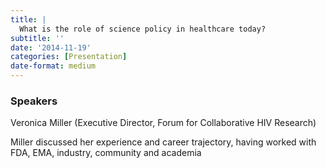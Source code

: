 ```yaml
---
title: |
  What is the role of science policy in healthcare today?
subtitle: ''
date: '2014-11-19'
categories: [Presentation]
date-format: medium 
---
```


### Speakers  
Veronica Miller (Executive Director, Forum for Collaborative HIV Research)

Miller discussed her experience and career trajectory, having worked with FDA, EMA, industry, community and academia

